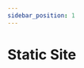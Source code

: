 ```yaml
---
sidebar_position: 1
---
```


# Static Site


<DeploymentGuide
  repo="letsdiscodev/example-static-site"
  exampleProjectName="my-static-site"
/>
